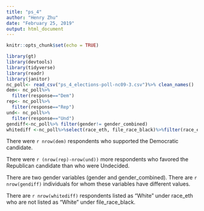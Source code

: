 ```yaml
---
title: "ps_4"
author: "Henry Zhu"
date: "February 25, 2019"
output: html_document
---
```


```r
knitr::opts_chunk$set(echo = TRUE)
```


```r
library(gt)
library(devtools)
library(tidyverse)
library(readr)
library(janitor)
nc_poll<- read_csv("ps_4_elections-poll-nc09-3.csv")%>% clean_names()
dem<- nc_poll%>%
  filter(response=="Dem")
rep<- nc_poll%>%
  filter(response=="Rep")
und<- nc_poll%>%
  filter(response=="Und")
gendiff<-nc_poll%>% filter(gender!= gender_combined)
whitediff <-nc_poll%>%select(race_eth, file_race_black)%>%filter(race_eth=="White",race_eth!=file_race_black)
```
There were `r nrow(dem)` respondents who supported the Democratic candidate.

There were `r (nrow(rep)-nrow(und))` more respondents who favored the Republican candidate than who were Undecided.

There are two gender variables (gender and gender_combined). There are `r nrow(gendiff)` individuals for whom these variables have different values.

There are `r nrow(whitediff)` respondents listed as “White” under race_eth who are not listed as “White” under file_race_black.